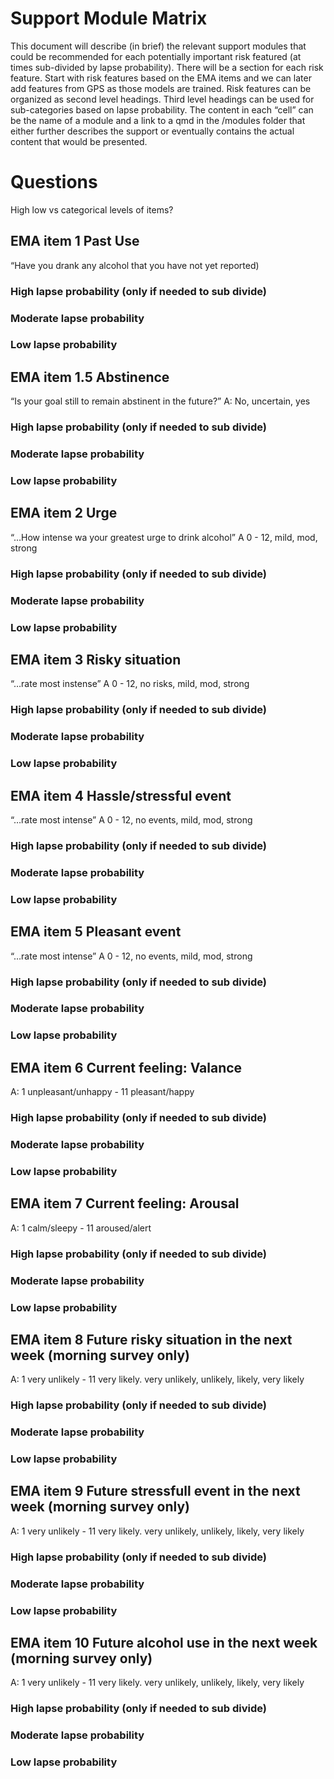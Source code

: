 # Support Module Matrix


This document will describe (in brief) the relevant support modules that could be recommended for each potentially important risk featured (at times sub-divided by lapse probability).   There will be a section for each risk feature. Start with risk features based on the EMA items and we can later add features from GPS as those models are trained.   Risk features can be organized as second level headings.   Third level  headings can be used for sub-categories based on lapse probability.   The content in each "cell" can be the name of a module and a link to a qmd in the /modules folder that either further describes the support or eventually contains the actual content that would be presented.

# Questions
High low vs categorical levels of items?


## EMA item 1 Past Use
"Have you drank any alcohol that you have not yet reported)


### High lapse probability (only if needed to sub divide)

### Moderate lapse probability

### Low lapse probability


## EMA item 1.5 Abstinence
"Is your goal still to remain abstinent in the future?" 
A: No, uncertain, yes


### High lapse probability (only if needed to sub divide)

### Moderate lapse probability

### Low lapse probability


## EMA item 2 Urge
"...How intense wa your greatest urge to drink alcohol"
A 0 - 12, mild, mod, strong

### High lapse probability (only if needed to sub divide)

### Moderate lapse probability

### Low lapse probability

## EMA item 3 Risky situation
"...rate most instense"
A 0 - 12, no risks, mild, mod, strong

### High lapse probability (only if needed to sub divide)

### Moderate lapse probability

### Low lapse probability

## EMA item 4 Hassle/stressful event
"...rate most intense"
A 0 - 12, no events, mild, mod, strong

### High lapse probability (only if needed to sub divide)

### Moderate lapse probability

### Low lapse probability


## EMA item 5 Pleasant event
"...rate most intense"
A 0 - 12, no events, mild, mod, strong

### High lapse probability (only if needed to sub divide)

### Moderate lapse probability

### Low lapse probability


## EMA item 6 Current feeling: Valance

A: 1 unpleasant/unhappy - 11 pleasant/happy

### High lapse probability (only if needed to sub divide)

### Moderate lapse probability

### Low lapse probability


## EMA item 7 Current feeling: Arousal

A: 1 calm/sleepy - 11 aroused/alert

### High lapse probability (only if needed to sub divide)

### Moderate lapse probability

### Low lapse probability


## EMA item 8 Future risky situation in the next week (morning survey only)

A: 1 very unlikely - 11 very likely. very unlikely, unlikely, likely, very likely

### High lapse probability (only if needed to sub divide)

### Moderate lapse probability

### Low lapse probability


## EMA item 9 Future stressfull event in the next week (morning survey only)

A: 1 very unlikely - 11 very likely. very unlikely, unlikely, likely, very likely

### High lapse probability (only if needed to sub divide)

### Moderate lapse probability

### Low lapse probability


## EMA item 10 Future alcohol use in the next week (morning survey only)

A: 1 very unlikely - 11 very likely. very unlikely, unlikely, likely, very likely

### High lapse probability (only if needed to sub divide)

### Moderate lapse probability

### Low lapse probability





